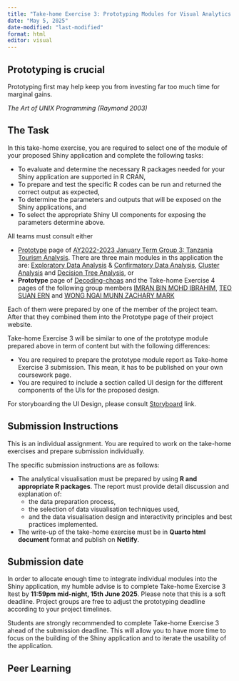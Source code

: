 ```yaml
---
title: "Take-home Exercise 3: Prototyping Modules for Visual Analytics Shiny Application"
date: "May 5, 2025"
date-modified: "last-modified"
format: html
editor: visual
---
```


::: callout-important
## Prototyping is crucial

Prototyping first may help keep you from investing far too much time for marginal gains.

*The Art of UNIX Programming (Raymond 2003)*
:::

## The Task

In this take-home exercise, you are required to select one of the module of your proposed Shiny application and complete the following tasks:

-   To evaluate and determine the necessary R packages needed for your Shiny application are supported in R CRAN,
-   To prepare and test the specific R codes can be run and returned the correct output as expected,
-   To determine the parameters and outputs that will be exposed on the Shiny applications, and
-   To select the appropriate Shiny UI components for exposing the parameters determine above.

All teams must consult either

-   [Prototype](https://habaritanzania.netlify.app/) page of [AY2022-2023 January Term Group 3: Tanzania Tourism Analysis](https://thehabaritanzania.netlify.app/). There are three main modules in ths application the are: [Exploratory Data Analysis](https://habaritanzania.netlify.app/eda/eda) & [Confirmatory Data Analysis](https://habaritanzania.netlify.app/eda/cda), [Cluster Analysis](https://habaritanzania.netlify.app/analysis/clustering) and [Decision Tree Analysis](https://habaritanzania.netlify.app/analysis/decision_tree), or
-   **Prototype** page of [Decoding-choas](https://decoding-chaos.netlify.app/) and the Take-home Exercise 4 pages of the following group members [IMRAN BIN MOHD IBRAHIM](https://imranmi-isss608-jan24.netlify.app/), [TEO SUAN ERN](https://isss608-ay2024-suanern.netlify.app/) and [WONG NGAI MUNN ZACHARY MARK](https://isss608-ay2023-24t1-zach.netlify.app/)

Each of them were prepared by one of the member of the project team. After that they combined them into the Prototype page of their project website.

Take-home Exercise 3 will be similar to one of the prototype module prepared above in term of content but with the following differences:

-   You are required to prepare the prototype module report as Take-home Exercise 3 submission. This mean, it has to be published on your own coursework page.
-   You are required to include a section called UI design for the different components of the UIs for the proposed design.

For storyboarding the UI Design, please consult [Storyboard](https://giniceseah.netlify.app/posts/2021-07-31-storyboard/) link.

## Submission Instructions

This is an individual assignment. You are required to work on the take-home exercises and prepare submission individually.

The specific submission instructions are as follows:

-   The analytical visualisation must be prepared by using **R and appropriate R packages**. The report must provide detail discussion and explanation of:
    -   the data preparation process,
    -   the selection of data visualisation techniques used,
    -   and the data visualisation design and interactivity principles and best practices implemented.
-   The write-up of the take-home exercise must be in **Quarto html document** format and publish on **Netlify**.

## Submission date

In order to allocate enough time to integrate individual modules into the Shiny application, my humble advise is to complete Take-home Exercise 3 ltest by **11:59pm mid-night, 15th June 2025**. Please note that this is a soft deadline. Project groups are free to adjust the prototyping deadline according to your project timelines.

::: callout-warning
Students are strongly recommended to complete Take-home Exercise 3 ahead of the submission deadline. This will allow you to have more time to focus on the building of the Shiny application and to iterate the usability of the application.
:::

## Peer Learning
